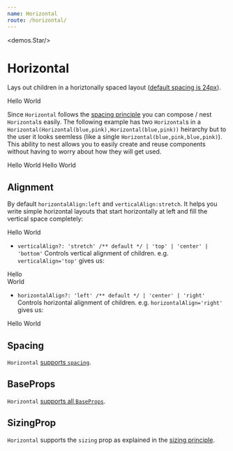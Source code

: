 ```yaml
---
name: Horizontal
route: /horizontal/
---
```



<demos.Star/>

# Horizontal 

Lays out children in a horiztonally spaced layout ([default spacing is 24px][defaults]).

<Playground>
  <Horizontal>
    <Stretch style={{backgroundColor: "lightskyblue"}}>Hello</Stretch>
    <Stretch style={{backgroundColor: "lightpink"}}>World</Stretch>
  </Horizontal>
</Playground>

Since `Horizontal` follows the [spacing principle][principle-spacing] you can compose / nest `Horizontal`s easily. The following example has two `Horizontal`s in a `Horizontal(Horizontal(blue,pink),Horizontal(blue,pink))` heirarchy but to the user it looks seemless (like a single `Horizontal(blue,pink,blue,pink)`). This ability to nest allows you to easily create and reuse components without having to worry about how they will get used.

<Playground>
  <Horizontal>
    <Horizontal sizing="stretch">
      <Stretch style={{backgroundColor: "lightskyblue"}}>Hello</Stretch>
      <Stretch style={{backgroundColor: "lightpink"}}>World</Stretch>
    </Horizontal>
    <Horizontal sizing="stretch">
      <Stretch style={{backgroundColor: "lightskyblue"}}>Hello</Stretch>
      <Stretch style={{backgroundColor: "lightpink"}}>World</Stretch>
    </Horizontal>
  </Horizontal>
</Playground>

## Alignment
By default `horizontalAlign:left` and `verticalAlign:stretch`. It helps you write simple horizontal layouts that start horizontally at left and fill the vertical space completely: 

<Playground>
  <Horizontal height={60}>
    <Content verticalAlign="center" style={{backgroundColor: "lightskyblue"}}>Hello</Content>
    <Content verticalAlign="center" style={{backgroundColor: "lightpink"}}>World</Content>
  </Horizontal>
</Playground>

* `verticalAlign?: 'stretch' /** default */ | 'top' | 'center' | 'bottom'` Controls vertical alignment of children. e.g. `verticalAlign='top'` gives us:

<Playground>
  <Horizontal verticalAlign='top' height={60}>
    <div style={{backgroundColor: "lightskyblue"}}>Hello</div>
    <div style={{backgroundColor: "lightpink"}}>World</div>
  </Horizontal>
</Playground>

* `horizontalAlign?: 'left' /** default */ | 'center' | 'right'` Controls horizontal alignment of children. e.g. `horizontalAlign='right'` gives us:

<Playground>
  <Horizontal horizontalAlign='right' height={60}>
    <Content verticalAlign="center" style={{backgroundColor: "lightskyblue"}}>Hello</Content>
    <Content verticalAlign="center" style={{backgroundColor: "lightpink"}}>World</Content>
  </Horizontal>
</Playground>

## Spacing

`Horizontal` [supports `spacing`][common-types].

## BaseProps

`Horizontal` [supports all `BaseProps`][common-types].

## SizingProp

`Horizontal` supports the `sizing` prop as explained in the [sizing principle][principle-sizing].

[common-types]:../common-types/
[principle-spacing]:../principle-spacing/
[principle-sizing]:../principle-sizing/
[defaults]:../defaults/
